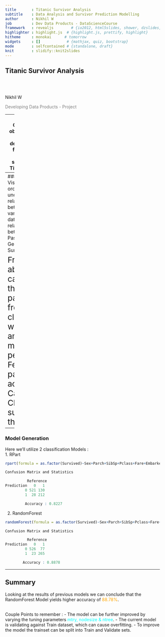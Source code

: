 ```yaml
---
title       : Titanic Survivor Analysis
subtitle    : Data Analysis and Survivor Prediction Modelling
author      : Nikhil W
job         : Dev Data Products - DataScienceCourse
framework   : revealjs        # {io2012, html5slides, shower, dzslides, ...}
highlighter : highlight.js  # {highlight.js, prettify, highlight}
hitheme     : monokai      # tomorrow
widgets     : []            # {mathjax, quiz, bootstrap}
mode        : selfcontained # {standalone, draft}
knit        : slidify::knit2slides
---
```



## Titanic Survivor Analysis
<br/>
<br/>

Nikhil W

<span style="color:gray;">Developing Data Products - Project</span>


---
### Project Overview
The objective for this project is to develop a model for prediciting passgenger survival on the Titanic accident.


Lets look at the train dataset available to us.
```r
library(ggplot2)
dtrain <- read.csv("train.csv")

```
```r
str(dtrain)
```



---
### Data Visualization
In order to better understand the relationship between different variables in the dataset, let's plot relationship between Passenger Class, Gender and Survived (0 or 1).
```r
g <- ggplot(data = dtrain, aes(Sex, fill=factor(Survived, labels =c("Perished","Survived")))) + geom_bar() 
g + facet_grid(.~ Pclass)
```

<span style="font-size:26px;">From above we can infer that male passengers from 3rd class cabin were among the most perished. Female passengers across all Cabin Classes survived the most.</span>

---

### Model Generation

<div align="left">
Here we'll utilize 2 classification Models :
<br/>
1. RPart
</div>
```r
rpart(formula = as.factor(Survived)~Sex+Parch+SibSp+Pclass+Fare+Embarked,data = dtrain, control = rpart.control(minsplit = 10, cp =  0.01), na.action= na.exclude)


```

```r
Confusion Matrix and Statistics

          Reference
Prediction   0   1
         0 521 130
         1  28 212

         Accuracy : 0.8227
```
          

<div align="left">
2. RandomForest
</div>
```r
randomForest(formula = as.factor(Survived)~Sex+Parch+SibSp+Pclass+Fare+Embarked,data = dtrain, mtry = 5, nodesize = 10, ntree=500, na.action= na.exclude)
```

```r
Confusion Matrix and Statistics

          Reference
Prediction   0   1
         0 526  77
         1  23 265

        Accuracy : 0.8878
```


---

## Summary

Looking at the results of previous models we can conclude that the RandomForest Model yields higher accuracy of <span style="color:orange;">88.78%</span>.
<br/>
<br/>

Couple Points to remember :
- The model can be further improved by varying the tuning parameters <span style="color:cyan;">mtry, nodesize & ntree</span>.
- The current model is validating against Train dataset, which can cause overfitting.
- To improve the model the trainset can be split into Train and Validate sets.




